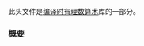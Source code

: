 {{cpp/header/title|ratio}}
{{cpp/header/navbar}}
此头文件是[[cpp/numeric/ratio|编译时有理数算术]]库的一部分。

{{dsc begin}}

{{dsc h1|类}}
{{dsc inc|cpp/numeric/ratio/dsc ratio}}

{{dsc h2|算术}}
{{dsc inc|cpp/numeric/ratio/dsc ratio_add}}
{{dsc inc|cpp/numeric/ratio/dsc ratio_subtract}}
{{dsc inc|cpp/numeric/ratio/dsc ratio_multiply}}
{{dsc inc|cpp/numeric/ratio/dsc ratio_divide}}

{{dsc h2|比较}}
{{dsc inc|cpp/numeric/ratio/dsc ratio_equal}}
{{dsc inc|cpp/numeric/ratio/dsc ratio_not_equal}}
{{dsc inc|cpp/numeric/ratio/dsc ratio_less}}
{{dsc inc|cpp/numeric/ratio/dsc ratio_less_equal}}
{{dsc inc|cpp/numeric/ratio/dsc ratio_greater}}
{{dsc inc|cpp/numeric/ratio/dsc ratio_greater_equal}}

{{dsc break}}
{{dsc h2|类型别名}}
{{dsc|{{tt|quecto}} {{mark c++26}}|{{c/core|std::ratio&lt;1, 1000000000000000000000000000000&gt;}}，若 {{lc|std::intmax_t}} 能表示分母}}
{{dsc|{{tt|ronto}} {{mark c++26}}|{{c/core|std::ratio&lt;1, 1000000000000000000000000000&gt;}}，若 {{lc|std::intmax_t}} 能表示分母}}
{{dsc|{{tt|yocto}}|{{c/core|std::ratio&lt;1, 1000000000000000000000000&gt;}}，若 {{lc|std::intmax_t}} 能表示分母}}
{{dsc|{{tt|zepto}}|{{c/core|std::ratio&lt;1, 1000000000000000000000&gt;}}，若 {{lc|std::intmax_t}} 能表示分母}}
{{dsc|{{tt|atto}}|{{c/core|std::ratio&lt;1, 1000000000000000000&gt;}}}}
{{dsc|{{tt|femto}}|{{c/core|std::ratio&lt;1, 1000000000000000&gt;}}}}
{{dsc|{{tt|pico}}|{{c/core|std::ratio&lt;1, 1000000000000&gt;}}}}
{{dsc|{{tt|nano}}|{{c/core|std::ratio&lt;1, 1000000000&gt;}}}}
{{dsc|{{tt|micro}}|{{c/core|std::ratio&lt;1, 1000000&gt;}}}}
{{dsc|{{tt|milli}}|{{c/core|std::ratio&lt;1, 1000&gt;}}}}
{{dsc|{{tt|centi}}|{{c/core|std::ratio&lt;1, 100&gt;}}}}
{{dsc|{{tt|deci}}|{{c/core|std::ratio&lt;1, 10&gt;}}}}
{{dsc|{{tt|deca}}|{{c/core|std::ratio&lt;10, 1&gt;}}}}
{{dsc|{{tt|hecto}}|{{c/core|std::ratio&lt;100, 1&gt;}}}}
{{dsc|{{tt|kilo}}|{{c/core|std::ratio&lt;1000, 1&gt;}}}}
{{dsc|{{tt|mega}}|{{c/core|std::ratio&lt;1000000, 1&gt;}}}}
{{dsc|{{tt|giga}}|{{c/core|std::ratio&lt;1000000000, 1&gt;}}}}
{{dsc|{{tt|tera}}|{{c/core|std::ratio&lt;1000000000000, 1&gt;}}}}
{{dsc|{{tt|peta}}|{{c/core|std::ratio&lt;1000000000000000, 1&gt;}}}}
{{dsc|{{tt|exa}}|{{c/core|std::ratio&lt;1000000000000000000, 1&gt;}}}}
{{dsc|{{tt|zetta}}|{{c/core|std::ratio&lt;1000000000000000000000, 1&gt;}}，若 {{lc|std::intmax_t}} 能表示分子}}
{{dsc|{{tt|yotta}}|{{c/core|std::ratio&lt;1000000000000000000000000, 1&gt;}}，若 {{lc|std::intmax_t}} 能表示分子}}
{{dsc|{{tt|ronna}} {{mark c++26}}|{{c/core|std::ratio&lt;1000000000000000000000000000, 1&gt;}}，若 {{lc|std::intmax_t}} 能表示分子}}
{{dsc|{{tt|quetta}} {{mark c++26}}|{{c/core|std::ratio&lt;1000000000000000000000000000000, 1&gt;}}，若 {{lc|std::intmax_t}} 能表示分子}}
{{dsc end}}

===概要===
{{cpp/synopsis/ratio}}

{{langlinks|en|es|ja}}